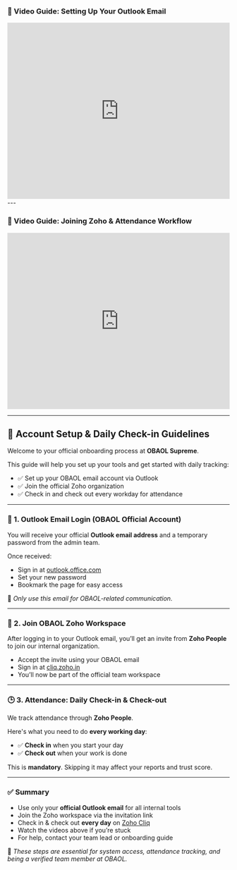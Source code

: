 ### 🎥 Video Guide: Setting Up Your Outlook Email

<iframe
  width="100%"
  height="400"
  src="https://www.youtube.com/embed/pissG1vVMaI"
  title="Zoho Join + Attendance Guide"
  frameborder="0"
  allow="accelerometer; autoplay; clipboard-write; encrypted-media; gyroscope; picture-in-picture"
  allowfullscreen
></iframe>
---

### 🎥 Video Guide: Joining Zoho & Attendance Workflow

<iframe
  width="100%"
  height="400"
  src="https://www.youtube.com/embed/Juc9fhvMkDs"
  title="Zoho Join + Attendance Guide"
  frameborder="0"
  allow="accelerometer; autoplay; clipboard-write; encrypted-media; gyroscope; picture-in-picture"
  allowfullscreen
></iframe>

---

## 🧾 Account Setup & Daily Check-in Guidelines

Welcome to your official onboarding process at **OBAOL Supreme**.

This guide will help you set up your tools and get started with daily tracking:

- ✅ Set up your OBAOL email account via Outlook
- ✅ Join the official Zoho organization
- ✅ Check in and check out every workday for attendance

---

### 📧 1. Outlook Email Login (OBAOL Official Account)

You will receive your official **Outlook email address** and a temporary password from the admin team.

Once received:

- Sign in at [outlook.office.com](https://outlook.office.com)
- Set your new password
- Bookmark the page for easy access

📌 _Only use this email for OBAOL-related communication._

---

### 🏢 2. Join OBAOL Zoho Workspace

After logging in to your Outlook email, you’ll get an invite from **Zoho People** to join our internal organization.

- Accept the invite using your OBAOL email
- Sign in at [cliq.zoho.in](https://cliq.zoho.in)
- You’ll now be part of the official team workspace

---

### 🕒 3. Attendance: Daily Check-in & Check-out

We track attendance through **Zoho People**.

Here's what you need to do **every working day**:

- ✅ **Check in** when you start your day
- ✅ **Check out** when your work is done

This is **mandatory**. Skipping it may affect your reports and trust score.

---

### ✅ Summary

- Use only your **official Outlook email** for all internal tools
- Join the Zoho workspace via the invitation link
- Check in & check out **every day** on [Zoho Cliq](https://cliq.zoho.in)
- Watch the videos above if you’re stuck
- For help, contact your team lead or onboarding guide

📌 _These steps are essential for system access, attendance tracking, and being a verified team member at OBAOL._
